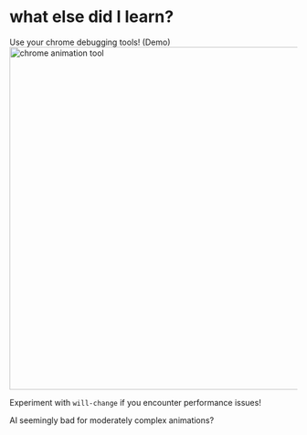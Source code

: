 
# what else did I learn?
<ClickReveal>
  Use your chrome debugging tools! (Demo)

  <img src={chromeAnimationTool} width="600" alt="chrome animation tool" />

  Experiment with `will-change` if you encounter performance issues!

  AI seemingly bad for moderately complex animations?
</ClickReveal>